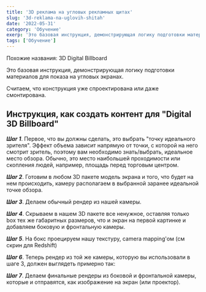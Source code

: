 ```yaml
---
title: '3D реклама на угловых рекламных щитах'
slug: '3d-reklama-na-uglovih-shitah'
date: '2022-05-31'
category: 'Обучение'
exerp: 'Это базовая инструкция, демонстрирующая логику подготовки материалов для показа на угловых экранах...'
tags: ['Обучение']
---
```

Похожие названия: 3D Digital Billboard

Это базовая инструкция, демонстрирующая логику подготовки материалов для показа на угловых экранах.

Считаем, что конструкция уже спроектирована или даже смонтирована.

 
## Инструкция, как создать контент для "Digital 3D Billboard"

***Шаг 1***. Первое, что вы должны сделать, это выбрать "точку идеального зрителя". Эффект объема зависит напрямую от точки, с которой на него смотрит зритель, поэтому вам необходимо знать/выбрать, идеальное место обзора. Обычно, это место наибольшей проходимости или скопления людей, например, площадь перед торговым центром.

 
***Шаг 2***. Готовим в любом 3D пакете модель экрана и того, что будет на нем происходить, камеру располагаем в выбранной заранее идеальной точке обзора. 
<CustomImage alt="Naked Eye Tutorial" src="https://utfs.io/f/57087c20-dbfe-4702-8e6a-613b7aecda2d-lpcb6r.png" />


***Шаг 3***. Делаем обычный рендер из нашей камеры.
<CustomImage alt="Naked Eye Tutorial" src="https://utfs.io/f/8e56996e-d4e2-4c64-b79d-0ebd6cbbd845-3et1iq.png" />


***Шаг 4***. Скрываем в нашем 3D пакете все ненужное, оставляя только box тех же габаритных размеров, что и экран на первой картинке и добавляем боковую и фронтальную камеры. 
<CustomImage alt="Naked Eye Tutorial" src="https://utfs.io/f/f69d9b64-892d-4f2b-8e55-a7969b06a3b0-czih42.png" />


***Шаг 5***. На бокс проецируем нашу текстуру, camera mapping'ом (см скрин для Redshift) 
<CustomImage alt="Naked Eye Tutorial" src="https://utfs.io/f/0a88a537-b658-47f0-a4b3-23ff48fcaa91-abfj0n.png" />


***Шаг 6***. Теперь рендер из той же камеры, которую вы использовали в шаге 3, должен выглядеть примерно так: 
<CustomImage alt="Naked Eye Tutorial" src="https://utfs.io/f/52820c4c-4c0c-4b07-a453-9bd6dd867d27-ugi919.png" />


***Шаг 7***. Делаем финальные рендеры из боковой и фронтальной камеры, которые и отправятся, как изображение на экран (или проектор).
<CustomImage alt="Naked Eye Tutorial" src="https://utfs.io/f/421c2051-f007-4d93-bd63-320d81433642-496opm.png" />
<CustomImage alt="Naked Eye Tutorial" src="https://utfs.io/f/b735e34e-08d4-43b7-9739-c3456646bafc-acg69m.png" />